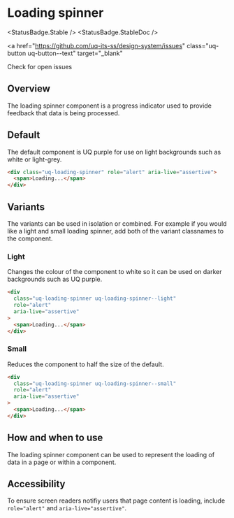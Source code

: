
# Loading spinner

<StatusBadge.Stable />
<StatusBadge.StableDoc />

<a
  href="https://github.com/uq-its-ss/design-system/issues"
  class="uq-button uq-button--text"
  target="_blank"
>
  Check for open issues
</a>

## Overview

The loading spinner component is a progress indicator used to provide feedback that data is being processed.

## Default

The default component is UQ purple for use on light backgrounds such as white or light-grey.

<Canvas sourceState="hidden">
  <Story id="components-loading-spinner--loading-spinner" />
</Canvas>

```html
<div class="uq-loading-spinner" role="alert" aria-live="assertive">
  <span>Loading...</span>
</div>
```

## Variants

The variants can be used in isolation or combined. For example if you would like a light and small loading spinner, add both of the variant classnames to the component.

### Light

Changes the colour of the component to white so it can be used on darker backgrounds such as UQ purple.

<Canvas sourceState="hidden">
  <Story id="components-loading-spinner--loading-spinner-light" />
</Canvas>

```html
<div
  class="uq-loading-spinner uq-loading-spinner--light"
  role="alert"
  aria-live="assertive"
>
  <span>Loading...</span>
</div>
```

### Small

Reduces the component to half the size of the default.

<Canvas sourceState="hidden">
  <Story id="components-loading-spinner--loading-spinner-small" />
</Canvas>

```html
<div
  class="uq-loading-spinner uq-loading-spinner--small"
  role="alert"
  aria-live="assertive"
>
  <span>Loading...</span>
</div>
```

## How and when to use

The loading spinner component can be used to represent the loading of data in a page or within a component.

## Accessibility

To ensure screen readers notifiy users that page content is loading, include `role="alert"` and `aria-live="assertive"`.
